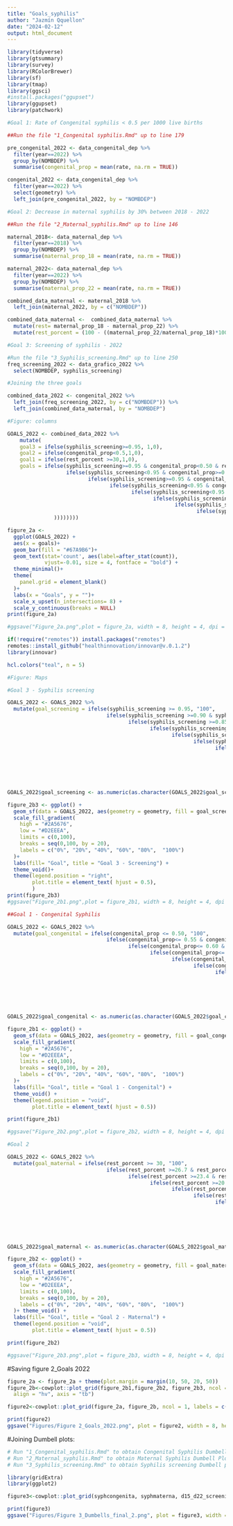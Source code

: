 ```yaml
---
title: "Goals_syphilis"
author: "Jazmín Qquellon"
date: "2024-02-12"
output: html_document
---
```


```r
library(tidyverse)
library(gtsummary)
library(survey)
library(RColorBrewer)
library(sf)
library(tmap)
library(ggsci)
#install.packages("ggupset")
library(ggupset)
library(patchwork)
```


```r
#Goal 1: Rate of Congenital syphilis < 0.5 per 1000 live births 

##Run the file "1_Congenital syphilis.Rmd" up to line 179

pre_congenital_2022 <- data_congenital_dep %>% 
  filter(year==2022) %>% 
  group_by(NOMBDEP) %>% 
  summarise(congenital_prop = mean(rate, na.rm = TRUE)) 

congenital_2022 <- data_congenital_dep %>% 
  filter(year==2022) %>% 
  select(geometry) %>% 
  left_join(pre_congenital_2022, by = "NOMBDEP") 
```

```r
#Goal 2: Decrease in maternal syphilis by 30% between 2018 - 2022

##Run the file "2_Maternal_syphilis.Rmd" up to line 146

maternal_2018<- data_maternal_dep %>% 
  filter(year==2018) %>% 
  group_by(NOMBDEP) %>% 
  summarise(maternal_prop_18 = mean(rate, na.rm = TRUE))

maternal_2022<- data_maternal_dep %>% 
  filter(year==2022) %>% 
  group_by(NOMBDEP) %>% 
  summarise(maternal_prop_22 = mean(rate, na.rm = TRUE))

combined_data_maternal <- maternal_2018 %>% 
  left_join(maternal_2022, by = c("NOMBDEP"))

combined_data_maternal <-  combined_data_maternal %>% 
  mutate(rest= maternal_prop_18 - maternal_prop_22) %>% 
  mutate(rest_porcent = (100 - ((maternal_prop_22/maternal_prop_18)*100)))

```

```r
#Goal 3: Screening of syphilis - 2022

#Run the file "3_Syphilis_screening.Rmd" up to line 250
freq_screening_2022 <- data_grafico_2022 %>%
  select(NOMBDEP, syphilis_screening)
```

```r
#Joining the three goals

combined_data_2022 <- congenital_2022 %>%
  left_join(freq_screening_2022, by = c("NOMBDEP")) %>% 
  left_join(combined_data_maternal, by = "NOMBDEP") 

```

```r
#Figure: columns

GOALS_2022 <- combined_data_2022 %>% 
    mutate(
    goal3 = ifelse(syphilis_screening>=0.95, 1,0),
    goal2 = ifelse(congenital_prop<0.5,1,0),
    goal1 = ifelse(rest_porcent >=30,1,0),
    goals = ifelse(syphilis_screening>=0.95 & congenital_prop<0.50 & rest_porcent>=30, list(c ("Maternal", "Congenital", "Screening")),
                   ifelse(syphilis_screening<0.95 & congenital_prop>=0.50 & rest_porcent<30, list(c(NA)),
                          ifelse(syphilis_screening>=0.95 & congenital_prop>=0.50 & rest_porcent<30, list(c("Screening")),
                                 ifelse(syphilis_screening<0.95 & congenital_prop<0.50 & rest_porcent<30, list(c("Congenital")),
                                        ifelse(syphilis_screening<0.95 & congenital_prop>=0.50 & rest_porcent>=30, list(c("Maternal")),
                                               ifelse(syphilis_screening>=0.95 & congenital_prop<0.50 & rest_porcent<30, list(c("Congenital", "Screening")),
                                                      ifelse(syphilis_screening>=0.95 & congenital_prop>=0.50 & rest_porcent>=30, list(c("Maternal", "Screening")),
                                                             ifelse(syphilis_screening<0.95 & congenital_prop<0.50 & rest_porcent>=30, list(c("Maternal", "Congenital")), NA)
               ))))))))

figure_2a <-
  ggplot(GOALS_2022) +
  aes(x = goals)+
  geom_bar(fill = "#67A9B6")+
  geom_text(stat='count', aes(label=after_stat(count)), 
            vjust=-0.01, size = 4, fontface = "bold") +
  theme_minimal()+
  theme(
    panel.grid = element_blank()
  )+
  labs(x = "Goals", y = "")+
  scale_x_upset(n_intersections= 8) +
  scale_y_continuous(breaks = NULL)
print(figure_2a)

#ggsave("Figure_2a.png",plot = figure_2a, width = 8, height = 4, dpi = 300)
```
```r
if(!require("remotes")) install.packages("remotes")
remotes::install_github("healthinnovation/innovar@v.0.1.2")
library(innovar)

hcl.colors("teal", n = 5)
```
```r
#Figure: Maps

#Goal 3 - Syphilis screening

GOALS_2022 <- GOALS_2022 %>% 
  mutate(goal_screening = ifelse(syphilis_screening >= 0.95, "100",
                                ifelse(syphilis_screening >=0.90 & syphilis_screening<0.95, "90",
                                       ifelse(syphilis_screening >=0.85 & syphilis_screening<0.90, "80",
                                              ifelse(syphilis_screening >=0.80 & syphilis_screening <0.85, "70",
                                                     ifelse(syphilis_screening >=0.75 & syphilis_screening <0.80, "60",
                                                            ifelse(syphilis_screening >=0.70 & syphilis_screening <0.75, "50",
                                                                   ifelse(syphilis_screening >=0.65 & syphilis_screening <0.70, "40",
                                                                          ifelse(syphilis_screening >=0.60  & syphilis_screening <0.65, "30",
                                                                                 ifelse(syphilis_screening >=0.55 & syphilis_screening <0.60, "20",
                                                                                        ifelse(syphilis_screening>=0.50 & syphilis_screening<0.55, "10",
                                                                                               ifelse(syphilis_screening <0.50, "0", NA))))))))))))


GOALS_2022$goal_screening <- as.numeric(as.character(GOALS_2022$goal_screening))

figure_2b3 <- ggplot() +
  geom_sf(data = GOALS_2022, aes(geometry = geometry, fill = goal_screening), col = "black") +
  scale_fill_gradient(
    high = "#2A5676", 
    low = "#D2EEEA",   
    limits = c(0,100), 
    breaks = seq(0,100, by = 20),
    labels = c("0%", "20%", "40%", "60%", "80%",  "100%")
  )+
  labs(fill= "Goal", title = "Goal 3 - Screening") +
  theme_void()+
  theme(legend.position = "right",
        plot.title = element_text( hjust = 0.5),
        )
print(figure_2b3)
#ggsave("Figure_2b1.png",plot = figure_2b1, width = 8, height = 4, dpi = 300)

```
```r
##Goal 1 - Congenital Syphilis

GOALS_2022 <- GOALS_2022 %>% 
  mutate(goal_congenital = ifelse(congenital_prop <= 0.50, "100",
                                ifelse(congenital_prop<= 0.55 & congenital_prop>0.50, "90",
                                       ifelse(congenital_prop<= 0.60 & congenital_prop>0.55, "80",
                                              ifelse(congenital_prop<= 0.65 & congenital_prop >0.60, "70",
                                                     ifelse(congenital_prop<= 0.70 & congenital_prop >0.65, "60",
                                                            ifelse(congenital_prop<= 0.75 & congenital_prop >0.70, "50",
                                                                   ifelse(congenital_prop<= 0.80 & congenital_prop >0.75, "40",
                                                                          ifelse(congenital_prop<= 0.85  & congenital_prop >0.80, "30",
                                                                                 ifelse(congenital_prop<= 0.90 & congenital_prop >0.85, "20",
                                                                                        ifelse(congenital_prop<= 0.95 & congenital_prop>0.90, "10",
                                                                                               ifelse(congenital_prop>0.95, "0", NA))))))))))))


GOALS_2022$goal_congenital <- as.numeric(as.character(GOALS_2022$goal_congenital))

figure_2b1 <- ggplot() +
  geom_sf(data = GOALS_2022, aes(geometry = geometry, fill = goal_congenital), col = "black") +
  scale_fill_gradient(
    high = "#2A5676", 
    low = "#D2EEEA", 
    limits = c(0,100), 
    breaks = seq(0,100, by = 20),
    labels = c("0%", "20%", "40%", "60%", "80%",  "100%")
  )+
  labs(fill= "Goal", title = "Goal 1 - Congenital") +
  theme_void() +
  theme(legend.position = "void",
        plot.title = element_text( hjust = 0.5))

print(figure_2b1)

#ggsave("Figure_2b2.png",plot = figure_2b2, width = 8, height = 4, dpi = 300)

```


```r
#Goal 2

GOALS_2022 <- GOALS_2022 %>% 
  mutate(goal_maternal = ifelse(rest_porcent >= 30, "100",
                                ifelse(rest_porcent >=26.7 & rest_porcent<30, "90",
                                       ifelse(rest_porcent >=23.4 & rest_porcent<26.7, "80",
                                              ifelse(rest_porcent >=20.1 & rest_porcent <23.4, "70",
                                                     ifelse(rest_porcent >=16.8 & rest_porcent <20.1, "60",
                                                            ifelse(rest_porcent >=13.5 & rest_porcent <16.8, "50",
                                                                   ifelse(rest_porcent >=10.2 & rest_porcent <13.5, "40",
                                                                          ifelse(rest_porcent >=6.9  & rest_porcent <10.2, "30",
                                                                                 ifelse(rest_porcent >=3.6 & rest_porcent <6.9, "20",
                                                                                        ifelse(rest_porcent>=0.3 & rest_porcent<3.6, "10",
                                                                                               ifelse(rest_porcent <0.3, "0", NA))))))))))))


GOALS_2022$goal_maternal <- as.numeric(as.character(GOALS_2022$goal_maternal))

figure_2b2 <- ggplot() +
  geom_sf(data = GOALS_2022, aes(geometry = geometry, fill = goal_maternal), col = "black") +
  scale_fill_gradient(
    high = "#2A5676", 
    low = "#D2EEEA",   
    limits = c(0,100), 
    breaks = seq(0,100, by = 20),
    labels = c("0%", "20%", "40%", "60%", "80%",  "100%")
  )+ theme_void() +
  labs(fill= "Goal", title = "Goal 2 - Maternal") +
  theme(legend.position = "void",
        plot.title = element_text( hjust = 0.5))

print(figure_2b2)

#ggsave("Figure_2b3.png",plot = figure_2b3, width = 8, height = 4, dpi = 300)

```

#Saving figure 2_Goals 2022
```r
figure_2a <- figure_2a + theme(plot.margin = margin(10, 50, 20, 50)) 
figure_2b<-cowplot::plot_grid(figure_2b1,figure_2b2, figure_2b3, ncol = 3, rel_widths = c(1, 1, 1),  
  align = "hv", axis = "tb")

figure2<-cowplot::plot_grid(figure_2a, figure_2b, ncol = 1, labels = c("a","b"), rel_heights = c(8,8))

print(figure2)
ggsave("Figures/Figure 2_Goals_2022.png", plot = figure2, width = 8, height = 8, dpi = 300)
```

#Joining Dumbell plots:

```r
# Run "1_Congenital_syphilis.Rmd" to obtain Congenital Syphilis Dumbell Plot
# Run "2_Maternal_syphilis.Rmd" to obtain Maternal Syphilis Dumbell Plot
# Run "3_Syphilis_screening.Rmd" to obtain Syphilis screening Dumbell plot

library(gridExtra)
library(ggplot2)

figure3<-cowplot::plot_grid(syphcongenita, syphmaterna, d15_d22_screening, ncol = 1, labels = c("a","b", "c"), label_size = 18)

print(figure3)
ggsave("Figures/Figure 3_Dumbells_final_2.png", plot = figure3, width = 8, height = 14, dpi = 300)
```

